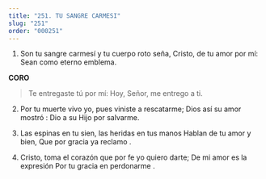 ```yaml
---
title: "251. TU SANGRE CARMESI"
slug: "251"
order: "000251"
---
```


1. Son tu sangre carmesí y tu cuerpo roto seña, Cristo, de tu amor por mí:
Sean como eterno emblema.

**CORO**
> Te entregaste tú por mí: Hoy, Señor, me entrego a ti.

2. Por tu muerte vivo yo, pues viniste a rescatarme; Dios así su amor mostró :
Dio a su Hijo por salvarme.

3. Las espinas en tu sien, las heridas en tus manos Hablan de tu amor y bien,
Que por gracia ya reclamo .

4. Cristo, toma el corazón que por fe yo quiero darte;
De mi amor es la expresión Por tu gracia en perdonarme .